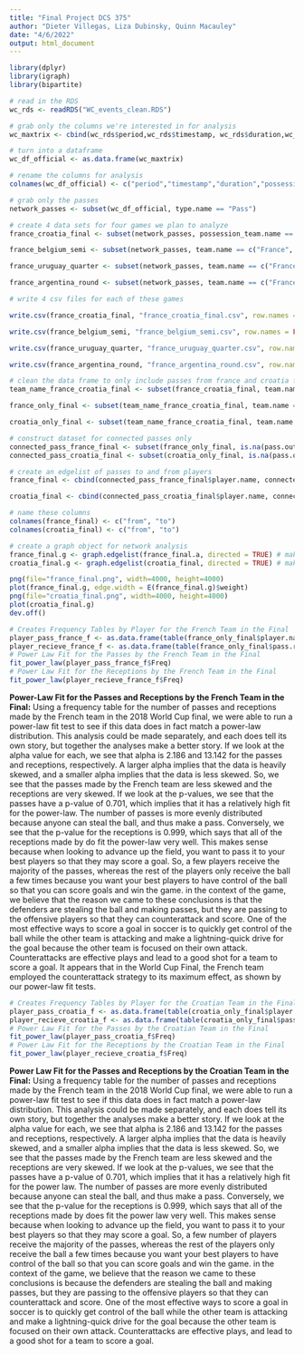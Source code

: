 ```yaml
---
title: "Final Project DCS 375"
author: "Dieter Villegas, Liza Dubinsky, Quinn Macauley"
date: "4/6/2022"
output: html_document
---
```



```r
library(dplyr)
library(igraph)
library(bipartite)
```


```r

# read in the RDS
wc_rds <- readRDS("WC_events_clean.RDS")

# grab only the columns we're interested in for analysis
wc_maxtrix <- cbind(wc_rds$period,wc_rds$timestamp, wc_rds$duration,wc_rds$possession_team.name,wc_rds$type.name,wc_rds$player.name,wc_rds$team.name,wc_rds$pass.length,wc_rds$pass.recipient.name,wc_rds$pass.outcome.name,wc_rds$ball_receipt.outcome.name,wc_rds$match_id,wc_rds$location.x,wc_rds$location.y,wc_rds$pass.end_location.x,wc_rds$pass.end_location.y)

# turn into a dataframe
wc_df_official <- as.data.frame(wc_maxtrix)

# rename the columns for analysis
colnames(wc_df_official) <- c("period","timestamp","duration","possession_team.name","type.name","player.name","team.name","pass.length","pass.recipient.name","pass.outcome.name","ball_receipt.outcome.name","match_id","location.x","location.y","pass.end_location.x","pass.end_location.y")

# grab only the passes
network_passes <- subset(wc_df_official, type.name == "Pass")

# create 4 data sets for four games we plan to analyze
france_croatia_final <- subset(network_passes, possession_team.name == c("France", "Croatia"))

france_belgium_semi <- subset(network_passes, team.name == c("France", "Belgium"))

france_uruguay_quarter <- subset(network_passes, team.name == c("France", "Uruguay"))

france_argentina_round <- subset(network_passes, team.name == c("France", "Argentina"))

# write 4 csv files for each of these games

write.csv(france_croatia_final, "france_croatia_final.csv", row.names = FALSE)

write.csv(france_belgium_semi, "france_belgium_semi.csv", row.names = FALSE)

write.csv(france_uruguay_quarter, "france_uruguay_quarter.csv", row.names = FALSE)

write.csv(france_argentina_round, "france_argentina_round.csv", row.names = FALSE)

```

```r
# clean the data frame to only include passes from france and croatia final
team_name_france_croatia_final <- subset(france_croatia_final, team.name == c("France", "Croatia"))

france_only_final <- subset(team_name_france_croatia_final, team.name == "France")

croatia_only_final <- subset(team_name_france_croatia_final, team.name == "Croatia")

# construct dataset for connected passes only 
connected_pass_france_final <- subset(france_only_final, is.na(pass.outcome.name))
connected_pass_croatia_final <- subset(croatia_only_final, is.na(pass.outcome.name))

# create an edgelist of passes to and from players
france_final <- cbind(connected_pass_france_final$player.name, connected_pass_france_final$pass.recipient.name)

croatia_final <- cbind(connected_pass_croatia_final$player.name, connected_pass_croatia_final$pass.recipient.name)

# name these columns
colnames(france_final) <- c("from", "to")
colnames(croatia_final) <- c("from", "to")
```

```r


# create a graph object for network analysis
france_final.g <- graph.edgelist(france_final.a, directed = TRUE) # makes a graph object
croatia_final.g <- graph.edgelist(croatia_final, directed = TRUE) # makes a graph object

png(file="france_final.png", width=4000, height=4000)
plot(france_final.g, edge.width = E(france_final.g)$weight)
png(file="croatia_final.png", width=4000, height=4000)
plot(croatia_final.g)
dev.off()
```

```r
# Creates Frequency Tables by Player for the French Team in the Final
player_pass_france_f <- as.data.frame(table(france_only_final$player.name))
player_recieve_france_f <- as.data.frame(table(france_only_final$pass.recipient.name))
# Power Law Fit for the Passes by the French Team in the Final
fit_power_law(player_pass_france_f$Freq)
# Power Law Fit for the Receptions by the French Team in the Final
fit_power_law(player_recieve_france_f$Freq)
```

**Power-Law Fit for the Passes and Receptions by the French Team in the Final:** Using a frequency table for the number of passes and receptions made by the French team in the 2018 World Cup final, we were able to run a power-law fit test to see if this data does in fact match a power-law distribution. This analysis could be made separately, and each does tell its own story, but together the analyses make a better story. If we look at the alpha value for each, we see that alpha is 2.186 and 13.142 for the passes and receptions, respectively. A larger alpha implies that the data is heavily skewed, and a smaller alpha implies that the data is less skewed. So, we see that the passes made by the French team are less skewed and the receptions are very skewed. If we look at the p-values, we see that the passes have a p-value of 0.701, which implies that it has a relatively high fit for the power-law. The number of passes is more evenly distributed because anyone can steal the ball, and thus make a pass. Conversely, we see that the p-value for the receptions is 0.999, which says that all of the receptions made by do fit the power-law very well. This makes sense because when looking to advance up the field, you want to pass it to your best players so that they may score a goal. So, a few players receive the majority of the passes, whereas the rest of the players only receive the ball a few times because you want your best players to have control of the ball so that you can score goals and win the game. in the context of the game, we believe that the reason we came to these conclusions is that the defenders are stealing the ball and making passes, but they are passing to the offensive players so that they can counterattack and score. One of the most effective ways to score a goal in soccer is to quickly get control of the ball while the other team is attacking and make a lightning-quick drive for the goal because the other team is focused on their own attack. Counterattacks are effective plays and lead to a good shot for a team to score a goal. It appears that in the World Cup Final, the French team employed the counterattack strategy to its maximum effect, as shown by our power-law fit tests.

```r
# Creates Frequency Tables by Player for the Croatian Team in the Final
player_pass_croatia_f <- as.data.frame(table(croatia_only_final$player.name))
player_recieve_croatia_f <- as.data.frame(table(croatia_only_final$pass.recipient.name))
# Power Law Fit for the Passes by the Croatian Team in the Final
fit_power_law(player_pass_croatia_f$Freq)
# Power Law Fit for the Receptions by the Croatian Team in the Final
fit_power_law(player_recieve_croatia_f$Freq)
```

**Power Law Fit for the Passes and Receptions by the Croatian Team in the Final:** Using a frequency table for the number of passes and receptions made by the French team in the 2018 World Cup final, we were able to run a power-law fit test to see if this data does in fact match a power-law distribution. This analysis could be made separately, and each does tell its own story, but together the analyses make a better story. If we look at the alpha value for each, we see that alpha is 2.186 and 13.142 for the passes and receptions, respectively. A larger alpha implies that the data is heavily skewed, and a smaller alpha implies that the data is less skewed. So, we see that the passes made by the French team are less skewed and the receptions are very skewed. If we look at the p-values, we see that the passes have a p-value of 0.701, which implies that it has a relatively high fit for the power law. The number of passes are more evenly distributed because anyone can steal the ball, and thus make a pass. Conversely, we see that the p-value for the receptions is 0.999, which says that all of the receptions made by does fit the power law very well. This makes sense because when looking to advance up the field, you want to pass it to your best players so that they may score a goal. So, a few number of players receive the majority of the passes, whereas the rest of the players only receive the ball a few times because you want your best players to have control of the ball so that you can score goals and win the game. in the context of the game, we believe that the reason we came to these conclusions is because the defenders are stealing the ball and making passes, but they are passing to the offensive players so that they can counterattack and score. One of the most effective ways to score a goal in soccer is to quickly get control of the ball while the other team is attacking and make a lightning-quick drive for the goal because the other team is focused on their own attack. Counterattacks are effective plays, and lead to a good shot for a team to score a goal. 

